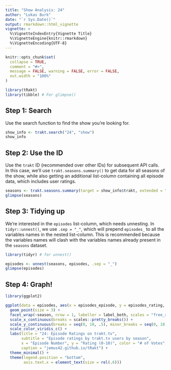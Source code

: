 ```yaml
---
title: "Show Analysis: 24"
author: "Lukas Burk"
date: "`r Sys.Date()`"
output: rmarkdown::html_vignette
vignette: >
  %\VignetteIndexEntry{Vignette Title}
  %\VignetteEngine{knitr::rmarkdown}
  %\VignetteEncoding{UTF-8}
---
```


```r
knitr::opts_chunk$set(
  collapse = TRUE,
  comment = "#>",
  message = FALSE, warning = FALSE, error = FALSE,
  out.width = "100%"
)
```

```r
library(tRakt)
library(tibble) # For glimpse()
```

## Step 1: Search

Use the search function to find the show you're looking for.

```r
show_info <- trakt.search("24", "show")
show_info
```

## Step 2: Use the ID

Use the `trakt` ID (recommended over other IDs) for subsequent API calls.  
In this case, we'll use `trakt.seasons.summary()` to get data for all seasons of the show, while also getting an additional list-column containing all episode data, which includes user ratings.

```r
seasons <- trakt.seasons.summary(target = show_info$trakt, extended = "full", episodes = TRUE)
glimpse(seasons)
```

## Step 3: Tidying up

We're interested in the `episodes` list-column, which needs unnesting. In `tidyr::unnest()`, we use `.sep = "_"`, which will prepend `episodes_` to all the variables names in the nested list-column. This is recommended because the variables names will clash with the variables names already present in the `seasons` dataset.

```r
library(tidyr) # for unnest()

episodes <- unnest(seasons, episodes, .sep = "_")
glimpse(episodes)
```

## Step 4: Graph!

```r
library(ggplot2)

ggplot(data = episodes, aes(x = episodes_episode, y = episodes_rating, color = episodes_votes)) +
  geom_point(size = 3) +
  facet_wrap(~season, nrow = 1, labeller = label_both, scales = "free_x") +
  scale_x_continuous(breaks = scales::pretty_breaks()) +
  scale_y_continuous(breaks = seq(0, 10, .5), minor_breaks = seq(0, 10, .25), limits = c(7, 9)) +
  scale_color_viridis_c() +
  labs(title = "24: Episode Ratings on trakt.tv",
       subtitle = "Episode ratings by trakt.tv users by season",
       x = "Episode Number", y = "Rating (0-10)", color = "# of Votes",
       caption = "jemus42.github.io/tRakt") +
  theme_minimal() +
  theme(legend.position = "bottom",
        axis.text.x = element_text(size = rel(.6)))
```

